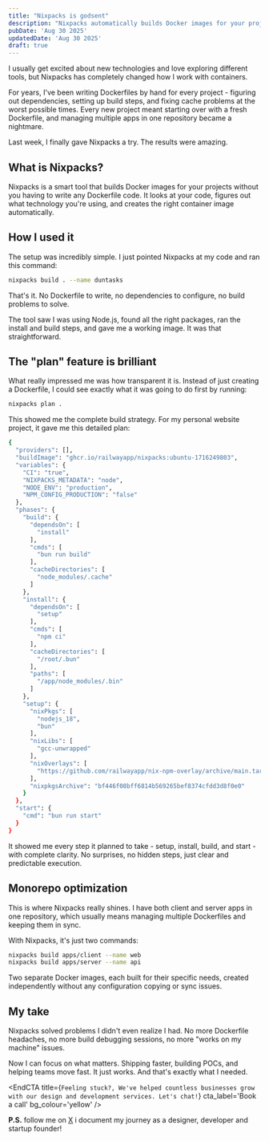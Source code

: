 ```yaml
---
title: "Nixpacks is godsent"
description: "Nixpacks automatically builds Docker images for your projects without any configuration. No more Dockerfile headaches or build debugging. It just works."
pubDate: 'Aug 30 2025'
updatedDate: 'Aug 30 2025'
draft: true
---
```


I usually get excited about new technologies and love exploring different tools, but Nixpacks has completely changed how I work with containers.

For years, I've been writing Dockerfiles by hand for every project - figuring out dependencies, setting up build steps, and fixing cache problems at the worst possible times. Every new project meant starting over with a fresh Dockerfile, and managing multiple apps in one repository became a nightmare.

Last week, I finally gave Nixpacks a try. The results were amazing.

## What is Nixpacks?

Nixpacks is a smart tool that builds Docker images for your projects without you having to write any Dockerfile code. It looks at your code, figures out what technology you're using, and creates the right container image automatically.

## How I used it

The setup was incredibly simple. I just pointed Nixpacks at my code and ran this command:

```bash
nixpacks build . --name duntasks
```

That's it. No Dockerfile to write, no dependencies to configure, no build problems to solve.

The tool saw I was using Node.js, found all the right packages, ran the install and build steps, and gave me a working image. It was that straightforward.

## The "plan" feature is brilliant

What really impressed me was how transparent it is. Instead of just creating a Dockerfile, I could see exactly what it was going to do first by running:

```bash
nixpacks plan . 
```

This showed me the complete build strategy. For my personal website project, it gave me this detailed plan:

```bash
{
  "providers": [],
  "buildImage": "ghcr.io/railwayapp/nixpacks:ubuntu-1716249803",
  "variables": {
    "CI": "true",
    "NIXPACKS_METADATA": "node",
    "NODE_ENV": "production",
    "NPM_CONFIG_PRODUCTION": "false"
  },
  "phases": {
    "build": {
      "dependsOn": [
        "install"
      ],
      "cmds": [
        "bun run build"
      ],
      "cacheDirectories": [
        "node_modules/.cache"
      ]
    },
    "install": {
      "dependsOn": [
        "setup"
      ],
      "cmds": [
        "npm ci"
      ],
      "cacheDirectories": [
        "/root/.bun"
      ],
      "paths": [
        "/app/node_modules/.bin"
      ]
    },
    "setup": {
      "nixPkgs": [
        "nodejs_18",
        "bun"
      ],
      "nixLibs": [
        "gcc-unwrapped"
      ],
      "nixOverlays": [
        "https://github.com/railwayapp/nix-npm-overlay/archive/main.tar.gz"
      ],
      "nixpkgsArchive": "bf446f08bff6814b569265bef8374cfdd3d8f0e0"
    }
  },
  "start": {
    "cmd": "bun run start"
  }
}
```

It showed me every step it planned to take - setup, install, build, and start - with complete clarity. No surprises, no hidden steps, just clear and predictable execution.

## Monorepo optimization

This is where Nixpacks really shines. I have both client and server apps in one repository, which usually means managing multiple Dockerfiles and keeping them in sync.

With Nixpacks, it's just two commands:

```bash
nixpacks build apps/client --name web
nixpacks build apps/server --name api
```

Two separate Docker images, each built for their specific needs, created independently without any configuration copying or sync issues.

## My take

Nixpacks solved problems I didn't even realize I had. No more Dockerfile headaches, no more build debugging sessions, no more "works on my machine" issues.

Now I can focus on what matters. Shipping faster, building POCs, and helping teams move fast. It just works. And that's exactly what I needed.


<EndCTA
	title={`Feeling stuck?, We've helped countless businesses grow with our design and development services. Let's chat!`}
	cta_label='Book a call'
	bg_colour='yellow'
/>


**P.S.** follow me on [X](https://x.com/spikeysanju) i document my journey as a designer, developer and startup founder!